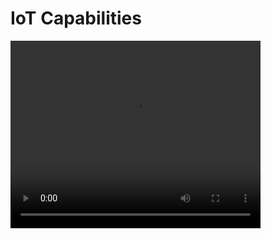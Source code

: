 # IoT Capabilities {#capabilities}

<video width="400" height="300" controls>
  <source src="./vids/design.mp4">
  Your browser does not support this format.
</video>